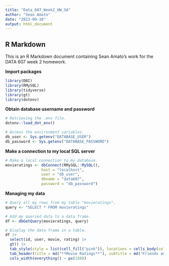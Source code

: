 ---
title: "Data_607_Week2_HW_SA"
author: "Sean Amato"
date: "2023-09-10"
output: html_document
---
## R Markdown

This is an R Markdown document containing Sean Amato's work for the DATA 607 week 2 homework.  
  
**Import packages**
```{r, message=FALSE, warning=FALSE}
library(DBI)
library(RMySQL)
library(tidyverse)
library(gt)
library(dotenv)
```

**Obtain database username and password**
```{r, message=FALSE, warning=FALSE}
# Retrieving the .env file.
dotenv::load_dot_env()

# Access the environment variables.
db_user <- Sys.getenv("DATABASE_USER")
db_password <- Sys.getenv("DATABASE_PASSWORD")
```

**Make a connection to my local SQL server**
```{r}
# Make a local connection to my database.
movieratings <- dbConnect(RMySQL::MySQL(),
                host = "localhost",
                user = "db_user",
                dbname = "data607",
                password = "db_password")
```


**Managing my data**
```{r}

# Query all my rows from my table "movieratings".
query <- "SELECT * FROM movieratings"

# Add my queried data to a data frame.
df <- dbGetQuery(movieratings, query)

# Display the data frame in a table.
df |>
  select(id, user, movie, rating) |>
  gt() |>
  tab_style(style = list(cell_fill("pink")), locations = cells_body(columns = user)) |>
  tab_header(title = md("**Movie Ratings**"), subtitle = md("Friends and Family Movie Ratings")) |>
  cols_width(everything() ~ px(150))
```

